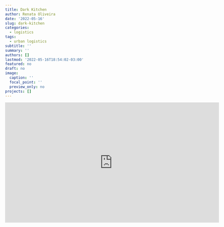 ---
title: Dark Kitchen
author: Renata Oliveira
date: '2022-05-16'
slug: dark-kitchen
categories:
  - logistics
tags:
  - urban logistics
subtitle: ''
summary: ''
authors: []
lastmod: '2022-05-16T18:54:02-03:00'
featured: no
draft: no
image:
  caption: ''
  focal_point: ''
  preview_only: no
projects: []
---

<iframe width="701" height="394" src="https://www.youtube.com/embed/jAR_Et-C0vc" title="YouTube video player" frameborder="0" allow="accelerometer; autoplay; clipboard-write; encrypted-media; gyroscope; picture-in-picture" allowfullscreen></iframe>
